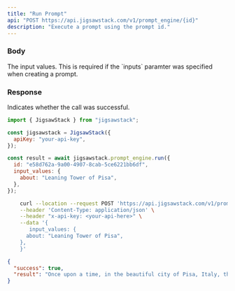 ```yaml
---
title: "Run Prompt"
api: "POST https://api.jigsawstack.com/v1/prompt_engine/{id}"
description: "Execute a prompt using the prompt id."
---
```


<Snippet file="header.mdx" />

### Body

<ParamField body="input_values" type="object">
  The input values. This is required if the `inputs` paramter was specified when
  creating a prompt.
</ParamField>

### Response

<ResponseField name="success" type="boolean">
  Indicates whether the call was successful.
</ResponseField>

<RequestExample>

```javascript Node.js
import { JigsawStack } from "jigsawstack";

const jigsawstack = JigsawStack({
  apiKey: "your-api-key",
});

const result = await jigsawstack.prompt_engine.run({
  id: "e58d762a-9a00-4907-8cab-5ce6221bb6df",
  input_values: {
    about: "Leaning Tower of Pisa",
  },
});
```

```bash cURL
    curl --location --request POST 'https://api.jigsawstack.com/v1/prompt_engine/{id}' \
    --header 'Content-Type: application/json' \
    --header "x-api-key: <your-api-here>" \
    --data '{
       input_values: {
      about: "Leaning Tower of Pisa",
    },
    }'
```

</RequestExample>

<ResponseExample>

```json Response
{
  "success": true,
  "result": "Once upon a time, in the beautiful city of Pisa, Italy, there stood a magnificent tower that would become known as the Leaning Tower of Pisa. The tower was originally built as a bell tower for the nearby cathedral, and construction began in 1173.\n\nHowever, as the tower began to rise higher and higher, it became clear that there was a problem - the tower was leaning to one side. The soft ground beneath the tower was unable to support its weight, causing it to tilt at an angle. Despite efforts to correct the lean during construction, the tower continued to lean as it was completed in 1372.\n\nOver the centuries, the Leaning Tower of Pisa became a famous landmark and a symbol of Italy. Tourists from all over the world flocked to Pisa to see the tower and take pictures of themselves pretending to hold it up or push it over.\n\nDespite its precarious lean, the tower has managed to stand for over 800 years, thanks to various engineering efforts to stabilize it. In the 20th century, further measures were taken to prevent the tower from toppling over, including removing soil from underneath the tower and installing counterweights.\n\nToday, the Leaning Tower of Pisa remains one of the most iconic and beloved landmarks in Italy, attracting millions of visitors each year who marvel at its unique tilt and the incredible feat of engineering that has kept it standing for so long. It serves as a reminder that even the most flawed and imperfect structures can still be beautiful and enduring."
}
```

</ResponseExample>
